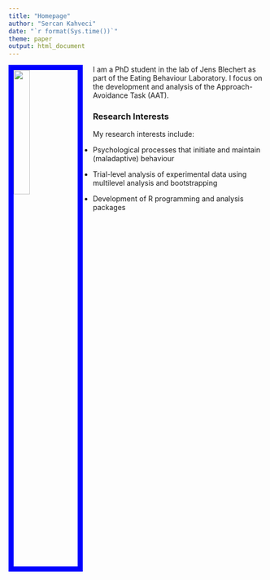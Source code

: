 ---
title: "Homepage"
author: "Sercan Kahveci"
date: "`r format(Sys.time())`"
theme: paper
output: html_document
---

<link rel="stylesheet" href="styles.css" type="text/css">

<img src="photo.jpg" style="width:25%; border:10px solid; border-color: blue; margin-right: 20px" align="left">

I am a PhD student in the lab of Jens Blechert as part of the Eating Behaviour Laboratory. I focus on the development and analysis of the Approach-Avoidance Task (AAT). 

### Research Interests

My research interests include: 

* Psychological processes that initiate and maintain (maladaptive) behaviour

* Trial-level analysis of experimental data using multilevel analysis and bootstrapping

* Development of R programming and analysis packages